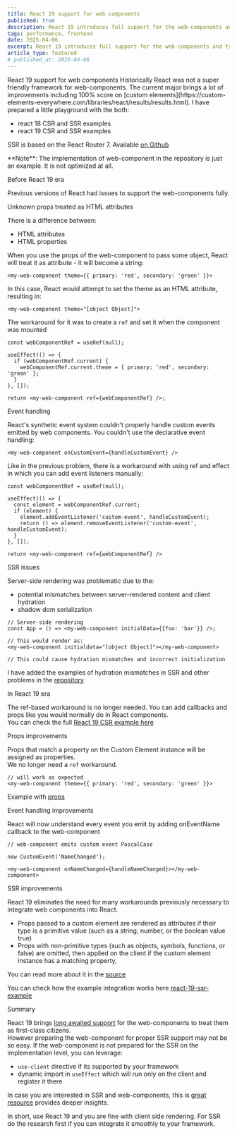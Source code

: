 ```yaml
---
title: React 19 support for web components
published: true
description: React 19 introduces full support for the web-components and treats them as first-class citizen. The article discusses the previous version pain points by example.
tags: performance, frontend
date: 2025-04-06
excerpt: React 19 introduces full support for the web-components and treats them as first class-citizen. The article discusses the previous version pain points by example.
article_type: featured
# published_at: 2025-04-06
---
```



<ArticleWrapper>
<ArticleHeader>
<Heading tag='h1'>React 19 support for web components</Heading>
</ArticleHeader>

<ArticleContent>
Historically React was not a super friendly framework for web-components. The current major brings a lot of improvements including 100% score on [custom elements](https://custom-elements-everywhere.com/libraries/react/results/results.html).  
I have prepared a little playground with the both:

- react 18 CSR and SSR examples
- react 19 CSR and SSR examples

SSR is based on the React Router 7. Available [on Github](https://github.com/Verthon/react-with-webcomponents/tree/main)

<Alert variant="danger" marginBottomInRems={1}>
  **Note**: The implementation of web-component in the repository is just an example. It is not optimized at all.
</Alert>

<Heading tag='h2' id='before-react-19-era'>Before React 19 era</Heading>

Previous versions of React had issues to support the web-components fully.

<Heading tag='h3' id='unknown-props-treated-as-html-attributes'>Unknown props treated as HTML attributes</Heading>

There is a difference between:
- HTML attributes
- HTML properties

When you use the props of the web-component to pass some object, React will treat it as attribute - it will become a string:

```tsx
<my-web-component theme={{ primary: 'red', secondary: 'green' }}>
```

In this case, React would attempt to set the theme as an HTML attribute, resulting in:

```tsx
<my-web-component theme="[object Object]">
```

The workaround for it was to create a `ref` and set it when the component was mounted

```tsx
const webComponentRef = useRef(null);

useEffect(() => {
  if (webComponentRef.current) {
    webComponentRef.current.theme = { primary: 'red', secondary: 'green' };
  }
}, []);

return <my-web-component ref={webComponentRef} />;
```

<Heading tag='h3' id='event-handling'>Event handling</Heading>

React's synthetic event system couldn't properly handle custom events emitted by web components. You couldn't use the declarative event handling:


```tsx
<my-web-component onCustomEvent={handleCustomEvent} />
```

Like in the previous problem, there is a workaround with using ref and effect in which you can add event listeners manually:

```tsx
const webComponentRef = useRef(null);

useEffect(() => {
  const element = webComponentRef.current;
  if (element) {
    element.addEventListener('custom-event', handleCustomEvent);
    return () => element.removeEventListener('custom-event', handleCustomEvent);
  }
}, []);

return <my-web-component ref={webComponentRef} />
```

<Heading tag='h3' id='ssr-issues'>SSR issues</Heading>

Server-side rendering was problematic due to the:

- potential mismatches between server-rendered content and client hydration
- shadow dom serialization

```tsx
// Server-side rendering
const App = () => <my-web-component initialData={{foo: 'bar'}} />;

// This would render as:
<my-web-component initialdata="[object Object]"></my-web-component>

// This could cause hydration mismatches and incorrect initialization
```

I have added the examples of hydration mismatches in SSR and other problems in the [repository](https://github.com/Verthon/react-with-webcomponents/tree/main/ssr-react-18)

<Heading tag='h2' id='in-react-19-era'>In React 19 era</Heading>

The ref-based workaround is no longer needed. You can add callbacks and props like you would normally do in React components.  
You can check the full [React 19 CSR example here](https://github.com/Verthon/react-with-webcomponents/tree/main/csr-react-19)

<Heading tag='h3' id='props-improvements'>Props improvements</Heading>

Props that match a property on the Custom Element instance will be assigned as properties.  
We no longer need a `ref` workaround.  
```tsx
// will work as expected
<my-web-component theme={{ primary: 'red', secondary: 'green' }}>
```

Example with [props](https://github.com/Verthon/react-with-webcomponents/blob/main/csr-react-19/src/theme-toggler/ThemeToggler.tsx)

<Heading tag='h3' id='event-handling-improvements'>Event handling improvements</Heading>

React will now understand every event you emit by adding onEventName callback to the web-component

```
// web-component emits custom event PascalCase

new CustomEvent('NameChanged');

<my-web-component onNameChanged={handleNameChanged}></my-web-component>
```

<Heading tag='h3' id='ssr-improvements'>SSR improvements</Heading>

React 19 eliminates the need for many workarounds previously necessary to integrate web components into React.  

- Props passed to a custom element are rendered as attributes if their type is a primitive value (such as a string, number, or the boolean value true)
- Props with non-primitive types (such as objects, symbols, functions, or false) are omitted, then applied on the client if the custom element instance has a matching property,

You can read more about it in the [source](https://react.dev/blog/2024/12/05/react-19#support-for-custom-elements)

You can check how the example integration works here [react-19-ssr-example](https://github.com/Verthon/react-with-webcomponents/tree/main/ssr-react-19)

<Heading tag='h2' id='summary'>Summary</Heading>

React 19 brings [long awaited support](https://github.com/facebook/react/issues/11347) for the web-components to treat them as first-class citizens.  
However preparing the web-component for proper SSR support may not be so easy. If the web-component is not prepared for the SSR on the implementation level, you can leverage:

- `use-client` directive if its supported by your framework
- dynamic import in `useEffect` which will run only on the client and register it there

In case you are interested in SSR and web-components, this is [great resource](https://dev.to/stuffbreaker/web-components-and-ssr-2024-edition-1nel) provides deeper insights.

In short, use React 19 and you are fine with client side rendering. For SSR do the research first if you can integrate it smoothly to your framework.

</ArticleContent>

</ArticleWrapper>
